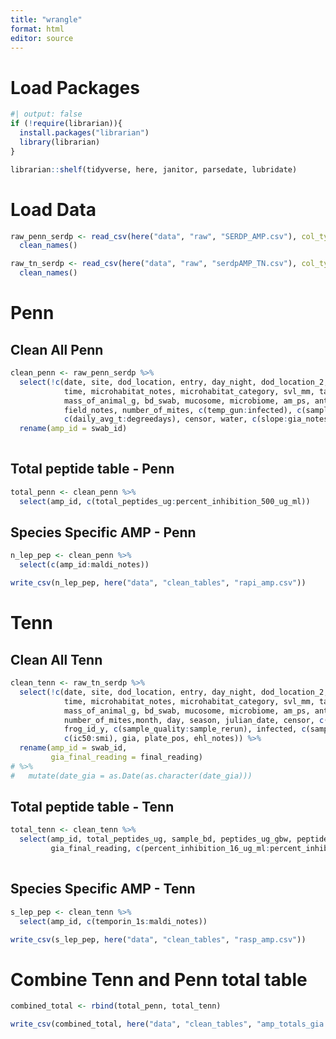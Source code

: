 ```yaml
---
title: "wrangle"
format: html
editor: source
---
```


# Load Packages

```r
#| output: false
if (!require(librarian)){
  install.packages("librarian")
  library(librarian)
}

librarian::shelf(tidyverse, here, janitor, parsedate, lubridate)

```

# Load Data

```r

raw_penn_serdp <- read_csv(here("data", "raw", "SERDP_AMP.csv"), col_types = cols()) %>% 
  clean_names()

raw_tn_serdp <- read_csv(here("data", "raw", "serdpAMP_TN.csv"), col_types =cols()) %>% 
  clean_names()


```


# Penn
## Clean All Penn
```r

clean_penn <- raw_penn_serdp %>% 
  select(!c(date, site, dod_location, entry, day_night, dod_location_2, site_code, frog_id_x, frog_number, species_code,
            time, microhabitat_notes, microhabitat_category, svl_mm, tail_length_mm, mass_of_animal_in_bag, mass_of_bag_g,
            mass_of_animal_g, bd_swab, mucosome, microbiome, am_ps, antibodies, body_temp, substrate_temp, sex, life_stage,
            field_notes, number_of_mites, c(temp_gun:infected), c(sample_bd_ct:year), month, day, year_2, season, julian_date,
            c(daily_avg_t:degreedays), censor, water, c(slope:gia_notes), smi, gia_plate_pos_growth)) %>% 
  rename(amp_id = swab_id)
  

```

## Total peptide table - Penn
```r

total_penn <- clean_penn %>% 
  select(amp_id, c(total_peptides_ug:percent_inhibition_500_ug_ml))

```

## Species Specific AMP - Penn
```r

n_lep_pep <- clean_penn %>% 
  select(c(amp_id:maldi_notes))

write_csv(n_lep_pep, here("data", "clean_tables", "rapi_amp.csv"))
```

# Tenn
## Clean All Tenn
```r

clean_tenn <- raw_tn_serdp %>% 
  select(!c(date, site, dod_location, entry, day_night, dod_location_2, site_code, frog_id_x, frog_number, species_code,
            time, microhabitat_notes, microhabitat_category, svl_mm, tail_length_mm, mass_of_animal_in_bag, mass_of_bag_g,
            mass_of_animal_g, bd_swab, mucosome, microbiome, am_ps, antibodies, body_temp, substrate_temp, sex, life_stage,field_notes,
            number_of_mites,month, day, season, julian_date, censor, c(temp_gun:qpcr_neg_cont), frog_id_x, c(notes_y:year),
            frog_id_y, c(sample_quality:sample_rerun), infected, c(sample_bd_ct:sample_bsal_swab_qty), c(location_y:x_y), water,
            c(ic50:smi), gia, plate_pos, ehl_notes)) %>% 
  rename(amp_id = swab_id,
         gia_final_reading = final_reading) 
# %>% 
#   mutate(date_gia = as.Date(as.character(date_gia)))

```

## Total peptide table - Tenn
```r

total_tenn <- clean_tenn %>% 
  select(amp_id, total_peptides_ug, sample_bd, peptides_ug_gbw, peptides_ug_cm2, peptides_ug_ml_mucus, date_gia, 
         gia_final_reading, c(percent_inhibition_16_ug_ml:percent_inhibition_500_ug_ml))
  

```


## Species Specific AMP - Tenn
```r

s_lep_pep <- clean_tenn %>% 
  select(amp_id, c(temporin_1s:maldi_notes)) 

write_csv(s_lep_pep, here("data", "clean_tables", "rasp_amp.csv"))  
```

# Combine Tenn and Penn total table
```r

combined_total <- rbind(total_penn, total_tenn)

write_csv(combined_total, here("data", "clean_tables", "amp_totals_gia.csv"))
```

